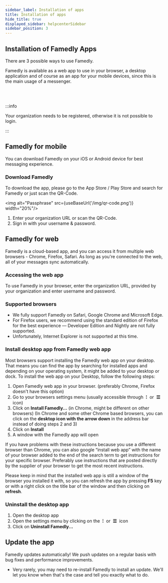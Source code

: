 ```yaml
---
sidebar_label: Installation of apps
title: Installation of apps
hide_title: true
displayed_sidebar: helpcenterSidebar
sidebar_position: 3
---
```



<div class="hero hero--primary">
  <div class="container">
    <h2 class="hero__title">Installation of Famedly Apps</h2>
    <p class="hero__subtitle">There are 3 possible ways to use Famedly.</p>
    <p>Famedly is available as a web app to use in your browser, a desktop application and of course as an app for your mobile devices, since this is the main usage of a messenger.</p>
  </div>
</div>
<br></br>

:::info

Your organization needs to be registered, otherwise it is not possible to login.

:::

## Famedly for mobile

You can download Famedly on your iOS or Android device for best messaging experience.

### Download Famedly

To download the app, please go to the App Store / Play Store and search for Famedly or just scan the QR-Code.

<img alt="Passphrase" src={useBaseUrl('/img/qr-code.png')} width="20%"/>

1. Enter your organization URL or scan the QR-Code.
2. Sign in with your username & password.

## Famedly for web

Famedly is a cloud-based app, and you can access it from multiple web browsers - Chrome, Firefox, Safari. As long as you're connected to the web, all of your messages sync automatically.

### Accessing the web app

To use Famedly in your browser, enter the organization URL, provided by your organization and enter username and password. 

### Supported browsers

- We fully support Famedly on Safari, Google Chrome and Microsoft Edge.
- For Firefox users, we recommend using the standard edition of Firefox for the best experience — Developer Edition and Nightly are not fully supported. 
- Unfortunately, Internet Explorer is not supported at this time.

### Install desktop app from Famedly web app

Most browsers support installing the Famedly web app on your desktop. 
That means you can find the app by searching for installed apps and depending on your operating system, it might be added to your desktop or dock. 
To install the web app on your Desktop, follow the following steps: 

1. Open Famedly web app in your browser. (preferably Chrome, Firefox doesn't have this option)
2. Go to your browsers settings menu (usually accessible through &nbsp;**⁝**&nbsp; or &nbsp;**☰**&nbsp; icon)
3. Click on **Install Famedly...** (in Chrome, might be different on other browsers)
(In Chrome and some other Chrome based browsers, you can click on the **desktop icon with the arrow down** in the address bar instead of doing steps 2 and 3)
4. Click on **Install**
5. A window with the Famedly app will open

If you have problems with these instructions because you use a different browser than Chrome, you can also google “install web app” with the name of your browser added to the end of the search term to get instructions for your specific browser. Preferably use instructions that are posted directly by the supplier of your browser to get the most recent instructions. 

Please keep in mind that the installed web app is still a window of the browser you installed it with, so you can refresh the app by pressing **F5** key or with a right click on the title bar of the window and then clicking on **refresh**.  

### Uninstall the desktop app

1. Open the desktop app
2. Open the settings menu by clicking on the &nbsp;**⁝**&nbsp; or &nbsp;**☰**&nbsp; icon
3. Click on **Uninstall Famedly...**

## Update the app

Famedly updates automatically! We push updates on a regular basis with bug fixes and performance improvements.
- Very rarely, you may need to re-install Famedly to install an update. We'll let you know when that's the case and tell you exactly what to do.
